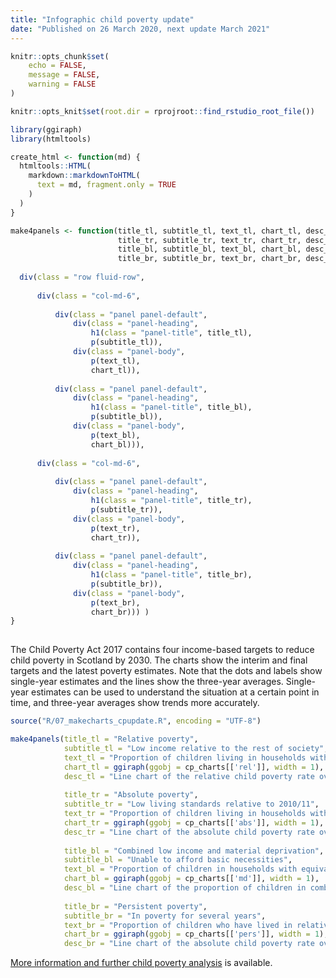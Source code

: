 ---
title: "Infographic child poverty update"
date: "Published on 26 March 2020, next update March 2021"
---

```{r setup, include = FALSE}
knitr::opts_chunk$set(
	echo = FALSE,
	message = FALSE,
	warning = FALSE
)

knitr::opts_knit$set(root.dir = rprojroot::find_rstudio_root_file())

library(ggiraph)
library(htmltools)

create_html <- function(md) {
  htmltools::HTML(
    markdown::markdownToHTML(
      text = md, fragment.only = TRUE
    )
  )
}

make4panels <- function(title_tl, subtitle_tl, text_tl, chart_tl, desc_tl,
                        title_tr, subtitle_tr, text_tr, chart_tr, desc_tr,
                        title_bl, subtitle_bl, text_bl, chart_bl, desc_bl,
                        title_br, subtitle_br, text_br, chart_br, desc_br) {
  
  div(class = "row fluid-row",
     
      div(class = "col-md-6", 
          
          div(class = "panel panel-default",
              div(class = "panel-heading",
                  h1(class = "panel-title", title_tl),
                  p(subtitle_tl)),
              div(class = "panel-body",
                  p(text_tl),
                  chart_tl)),
              
          div(class = "panel panel-default",
              div(class = "panel-heading",
                  h1(class = "panel-title", title_bl),
                  p(subtitle_bl)),
              div(class = "panel-body",
                  p(text_bl),
                  chart_bl))),
     
      div(class = "col-md-6", 
          
          div(class = "panel panel-default",
              div(class = "panel-heading",
                  h1(class = "panel-title", title_tr),
                  p(subtitle_tr)),
              div(class = "panel-body",
                  p(text_tr),
                  chart_tr)),
          
          div(class = "panel panel-default",
              div(class = "panel-heading",
                  h1(class = "panel-title", title_br),
                  p(subtitle_br)),
              div(class = "panel-body",
                  p(text_br),
                  chart_br))) )
}
 

```

<!-- Include skip target at the top of the document -->

<script>
  $(document).ready(function(){
    $head = $('#header');
    $head.prepend('<div class=\"skiptarget\"><a id=\"maincontent\">-</a></div>')
    });
</script>

The Child Poverty Act 2017 contains four income-based targets to reduce child poverty in Scotland by 2030. The charts show the interim and final targets and the latest poverty estimates. Note that the dots and labels show single-year estimates and the lines show the three-year averages. Single-year estimates can be used to understand the situation at a certain point in time, and three-year averages show trends more accurately.

```{r panels}

source("R/07_makecharts_cpupdate.R", encoding = "UTF-8")

make4panels(title_tl = "Relative poverty",
            subtitle_tl = "Low income relative to the rest of society", 
            text_tl = "Proportion of children living in households with equivalised incomes below 60% of the median (middle) UK income in the current year.", 
            chart_tl = ggiraph(ggobj = cp_charts[['rel']], width = 1), 
            desc_tl = "Line chart of the relative child poverty rate over time and the targets, showing a small increase in recent years that may now have stopped at a level remaining considerably above the targets.",
            
            title_tr = "Absolute poverty", 
            subtitle_tr = "Low living standards relative to 2010/11", 
            text_tr = "Proportion of children living in households with equivalised incomes below 60% of the median UK income in a base year (currently 2010/11) adjusted for inflation.", 
            chart_tr = ggiraph(ggobj = cp_charts[['abs']], width = 1), 
            desc_tr = "Line chart of the absolute child poverty rate over time and the targets, showing an initial fall followed by stagnation in recent years at a level considerably higher than the targets.",
            
            title_bl = "Combined low income and material deprivation", 
            subtitle_bl = "Unable to afford basic necessities", 
            text_bl = "Proportion of children in households with equivalised incomes below 70% of the median UK income and going without certain basic goods and services.", 
            chart_bl = ggiraph(ggobj = cp_charts[['md']], width = 1), 
            desc_bl = "Line chart of the proportion of children in combined low income and material deprivation over time and the targets, showing little change and a level that is considerably higher than the targets.",
            
            title_br = "Persistent poverty", 
            subtitle_br = "In poverty for several years", 
            text_br = "Proportion of children who have lived in relative poverty in three or more of the last four years.", 
            chart_br = ggiraph(ggobj = cp_charts[['pers']], width = 1), 
            desc_br = "Line chart of the absolute child poverty rate over time and the targets, showing an initial fall followed by stagnation in recent years at a level considerably higher than the targets.")


```


[More information and further child poverty analysis](https://www.gov.scot/collections/child-poverty-statistics/) is available.

